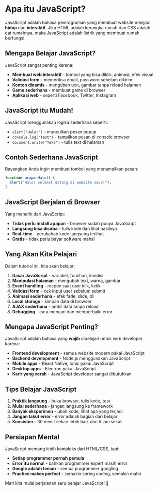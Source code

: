 # Apa itu JavaScript?

JavaScript adalah bahasa pemrograman yang membuat website menjadi **hidup** dan **interaktif**. Jika HTML adalah kerangka rumah dan CSS adalah cat rumahnya, maka JavaScript adalah listrik yang membuat rumah berfungsi.

## Mengapa Belajar JavaScript?

JavaScript sangat penting karena:

- **Membuat web interaktif** - tombol yang bisa diklik, animasi, efek visual
- **Validasi form** - memeriksa email, password sebelum dikirim
- **Konten dinamis** - mengubah text, gambar tanpa reload halaman
- **Game sederhana** - membuat game di browser
- **Aplikasi web** - seperti Facebook, Twitter, Instagram

## JavaScript itu Mudah!

JavaScript menggunakan logika sederhana seperti:

- `alert("Halo!")` - munculkan pesan popup
- `console.log("Test")` - tampilkan pesan di console browser
- `document.write("Teks")` - tulis text di halaman

## Contoh Sederhana JavaScript

Bayangkan Anda ingin membuat tombol yang menampilkan pesan:

```javascript
function ucapanHalo() {
  alert("Halo! Selamat datang di website saya!");
}
```

## JavaScript Berjalan di Browser

Yang menarik dari JavaScript:

- **Tidak perlu install apapun** - browser sudah punya JavaScript
- **Langsung bisa dicoba** - tulis kode dan lihat hasilnya
- **Real-time** - perubahan kode langsung terlihat
- **Gratis** - tidak perlu bayar software mahal

## Yang Akan Kita Pelajari

Dalam tutorial ini, kita akan belajar:

1. **Dasar JavaScript** - variabel, function, kondisi
2. **Manipulasi halaman** - mengubah text, warna, gambar
3. **Event handling** - respon saat user klik, ketik
4. **Validasi form** - cek input user sebelum submit
5. **Animasi sederhana** - efek fade, slide, dll
6. **Local storage** - simpan data di browser
7. **AJAX sederhana** - ambil data tanpa reload
8. **Debugging** - cara mencari dan memperbaiki error

## Mengapa JavaScript Penting?

JavaScript adalah bahasa yang **wajib** dipelajari untuk web developer karena:

- **Frontend development** - semua website modern pakai JavaScript
- **Backend development** - Node.js menggunakan JavaScript
- **Mobile apps** - React Native, Ionic pakai JavaScript
- **Desktop apps** - Electron pakai JavaScript
- **Karir yang cerah** - JavaScript developer sangat dibutuhkan

## Tips Belajar JavaScript

1. **Praktik langsung** - buka browser, tulis kode, test
2. **Mulai sederhana** - jangan langsung ke framework
3. **Banyak eksperimen** - ubah kode, lihat apa yang terjadi
4. **Jangan takut error** - error adalah bagian dari belajar
5. **Konsisten** - 30 menit sehari lebih baik dari 5 jam sekali

## Persiapan Mental

JavaScript memang lebih kompleks dari HTML/CSS, tapi:

- **Setiap programmer pernah pemula**
- **Error itu normal** - bahkan programmer expert masih error
- **Google adalah teman** - semua programmer googling
- **Practice makes perfect** - semakin sering coding, semakin mahir

Mari kita mulai perjalanan seru belajar JavaScript! 🚀
